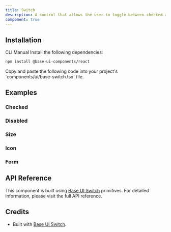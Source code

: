```yaml
---
title: Switch
description: A control that allows the user to toggle between checked and unchecked states.
component: true
---
```


<ExamplePreview path="base-switch/default" />

## Installation

<Tabs defaultValue="cli">

<TabsList>
  <TabsTrigger value="cli">CLI</TabsTrigger>
  <TabsTrigger value="manual">Manual</TabsTrigger>
</TabsList>

<TabsContent value="cli">
  <CliCommands name="switch" />
</TabsContent>

<TabsContent value="manual">    
<Steps>

<Step>
Install the following dependencies:

```bash
npm install @base-ui-components/react
```

</Step>

<Step>
Copy and paste the following code into your project's `components/ui/base-switch.tsx` file.

<ComponentPreview name="base-switch" />

</Step>

</Steps>

</TabsContent>

</Tabs>

## Examples

### Checked

<ExamplePreview path="base-switch/checked" />

### Disabled

<ExamplePreview path="base-switch/disabled" />

### Size

<ExamplePreview path="base-switch/size" />

### Icon

<ExamplePreview path="base-switch/icon" />

### Form

<ExamplePreview path="base-switch/form" />

## API Reference

This component is built using [Base UI Switch](https://base-ui.com/react/components/switch) primitives. For detailed information, please visit the full API reference.

## Credits

- Built with [Base UI Switch](https://base-ui.com/react/components/switch).
